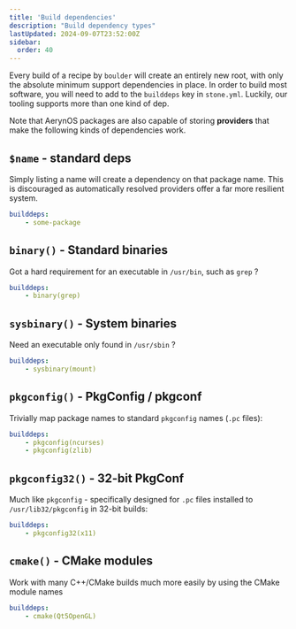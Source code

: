 ```yaml
---
title: 'Build dependencies'
description: "Build dependency types"
lastUpdated: 2024-09-07T23:52:00Z
sidebar:
  order: 40
---
```


Every build of a recipe by `boulder` will create an entirely new root, with only the absolute minimum support dependencies in place.
In order to build most software, you will need to add to the `builddeps` key in `stone.yml`. Luckily, our tooling supports more than
one kind of dep.

Note that AerynOS packages are also capable of storing **providers** that make the following kinds of dependencies work.

## `$name` - standard deps

Simply listing a name will create a dependency on that package name. This is discouraged as automatically resolved providers offer a
far more resilient system.

```yaml
builddeps:
    - some-package
```

## `binary()` - Standard binaries

Got a hard requirement for an executable in `/usr/bin`, such as `grep` ?

```yaml
builddeps:
    - binary(grep)
```

## `sysbinary()` - System binaries

Need an executable only found in `/usr/sbin` ?

```yaml
builddeps:
    - sysbinary(mount)
```

## `pkgconfig()` - PkgConfig / pkgconf

Trivially map package names to standard `pkgconfig` names (`.pc` files):

```yaml
builddeps:
    - pkgconfig(ncurses)
    - pkgconfig(zlib)
```

## `pkgconfig32()` - 32-bit PkgConf

Much like `pkgconfig` - specifically designed for `.pc` files installed to `/usr/lib32/pkgconfig` in 32-bit builds:

```yaml
builddeps:
    - pkgconfig32(x11)
```

## `cmake()` - CMake modules

Work with many C++/CMake builds much more easily by using the CMake module names

```yaml
builddeps:
    - cmake(Qt5OpenGL)
```
